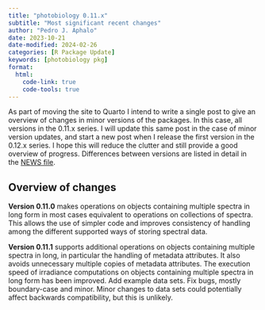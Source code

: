```yaml
---
title: "photobiology 0.11.x"
subtitle: "Most significant recent changes"
author: "Pedro J. Aphalo"
date: 2023-10-21
date-modified: 2024-02-26
categories: [R Package Update]
keywords: [photobiology pkg]
format:
  html: 
    code-link: true
    code-tools: true
---
```


::: callout-note

As part of moving the site to Quarto I intend to write a single post to give an
overview of changes in minor versions of the packages. In this case, all
versions in the 0.11.x series. I will update this same post in the case of minor
version updates, and start a new post when I release the first version in the
0.12.x series. I hope this will reduce the clutter and still provide a good
overview of progress. Differences between versions are listed in detail in the
[NEWS file](https://docs.r4photobiology.info/photobiology/news/).

:::

## Overview of changes

**Version 0.11.0** makes operations on objects containing multiple spectra in long
form in most cases equivalent to operations on collections of spectra. This
allows the use of simpler code and improves consistency of handling among the
different supported ways of storing spectral data.

**Version 0.11.1** supports additional operations on objects containing multiple 
spectra in long, in particular the handling of metadata attributes. It also
avoids unnecessary multiple copies of metadata attributes. The execution speed
of irradiance computations on objects containing multiple spectra in long
form has been improved. Add example data sets. Fix bugs, mostly boundary-case
and minor. Minor changes to data sets could potentially affect backwards 
compatibility, but this is unlikely.

